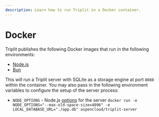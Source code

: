 ```yaml
---
description: Learn how to run Triplit in a Docker container.
---
```


# Docker

Triplit publishes the following Docker images that run in the following environments:

- [Node.js](https://hub.docker.com/r/aspencloud/triplit-server/tags)
- [Bun](https://hub.docker.com/r/aspencloud/triplit-server-bun/tags)

This will run a Triplit server with SQLite as a storage engine at port `8080` within the container. You may also pass in the following environment variables to configure the setup of the server process:

- `NODE_OPTIONS` - Node.js [options](https://nodejs.org/api/cli.html) for the server
  `docker run -e NODE_OPTIONS="--max-old-space-size=4096" -e LOCAL_DATABASE_URL="./app.db" aspencloud/triplit-server`

